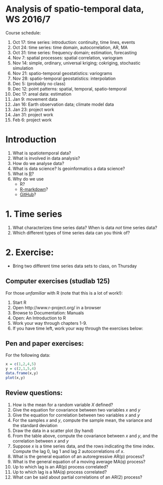 # Analysis of spatio-temporal data, WS 2016/7

Course schedule: 

1. Oct 17: time series: introduction: continuity, time lines, events
1. Oct 24: time series: time domain, autocorrelation, AR, MA
1. Oct 31: time series: frequency domain; estimation, forecasting
1. Nov 7: spatial processes: spatial correlation, variogram
1. Nov 14: simple, ordinary, universal kriging; cokriging, stochastic simulation
1. Nov 21: spatio-temporal geostatistics: variograms
1. Nov 28: spatio-temporal geostatistics: interpolation
1. Dec 5: (probably no class)
1. Dec 12: point patterns: spatial, temporal, spatio-temporal 
1. Dec 17: areal data: estimation
1. Jan 9: movement data
1. Jan 16: Earth observation data; climate model data
1. Jan 23: project work
1. Jan 31: project work
1. Feb 6: project work

# Introduction

1. What is spatiotemporal data?
1. What is involved in data analysis?
1. How do we analyse data?
1. What is data science? Is geoinformatics a data science?
1. What is [R](https://www.r-project.org/)? 
1. Why do we use 
    - R?
    - [R-markdown](http://rmarkdown.rstudio.com/)?
	- [GitHub](https://github.com/)?

# 1. Time series

1. What characterizes time series data? When is data _not_ time series data?
1. Which different types of time series data can you think of?

# 2. Exercise:

* Bring two different time series data sets to class, on Thursday

## Computer exercises (studlab 125)

For those *unfamiliar* with R (note that this is a lot of work!):

1. Start R
1. Open http://www.r-project.org/ in a browser
1. Browse to Documentation: Manuals
1. Open: An Introduction to R
1. Work your way through chapters 1-9.
1. If you have time left, work your way through the exercises below:

## Pen and paper exercises:

For the following data:

```r
x = c(1,2,4,5)
y = c(2,1,5,4)
data.frame(x,y)
plot(x,y)
```

## Review questions:

1. How is the mean for a random variable $X$ defined?
1. Give the equation for covariance between two variables $x$ and $y$
1. Give the equation for correlation between two variables $x$ and $y$
1. For the samples $x$ and $y$, compute the sample mean, the variance and the standard deviation 
1. Draw the data in a scatter plot (by hand)
1. From the table above, compute the covariance between $x$ and $y$, and the correlation between $x$ and $y$
1. Suppose $x$ is a time series data, and the rows indicating the time index. Compute the lag 0, lag 1 and lag 2 autocorrelations of $x$.
1. What is the general equation of an autoregressive AR(p) process?
1. What is the general equation of a moving average MA(q) process?
1. Up to which lag is an AR(p) process correlated?
1. Up to which lag is a MA(q) process correlated?
1. What can be said about partial correlations of an AR(2) process?
